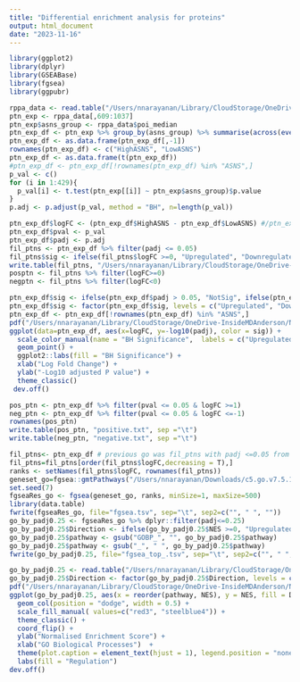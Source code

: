 ```yaml
---
title: "Differential enrichment analysis for proteins"
output: html_document
date: "2023-11-16"
---
```


```r
library(ggplot2)
library(dplyr)
library(GSEABase)
library(fgsea)
library(ggpubr)
```

```r
rppa_data <- read.table("/Users/nnarayanan/Library/CloudStorage/OneDrive-InsideMDAnderson/NishaNarayanan/ASNS/Code/Data/RPPA_Data.csv", sep = "\t")
ptn_exp <- rppa_data[,609:1037]
ptn_exp$asns_group <- rppa_data$poi_median
ptn_exp_df <- ptn_exp %>% group_by(asns_group) %>% summarise(across(everything(), mean))
ptn_exp_df <- as.data.frame(ptn_exp_df[,-1])
rownames(ptn_exp_df) <- c("HighASNS", "LowASNS")
ptn_exp_df <- as.data.frame(t(ptn_exp_df))
#ptn_exp_df <- ptn_exp_df[!rownames(ptn_exp_df) %in% "ASNS",]
p_val <- c()
for (i in 1:429){
  p_val[i] <- t.test(ptn_exp[[i]] ~ ptn_exp$asns_group)$p.value
}
p.adj <- p.adjust(p_val, method = "BH", n=length(p_val))
```

```r
ptn_exp_df$logFC <- (ptn_exp_df$HighASNS - ptn_exp_df$LowASNS) #/ptn_exp_df$LowASNS 
ptn_exp_df$pval <- p_val
ptn_exp_df$padj <- p.adj
fil_ptns <- ptn_exp_df %>% filter(padj <= 0.05)
fil_ptns$sig <- ifelse(fil_ptns$logFC >=0, "Upregulated", "Downregulated")
write.table(fil_ptns, "/Users/nnarayanan/Library/CloudStorage/OneDrive-InsideMDAnderson/NishaNarayanan/ASNS/Code/Figure 4/DEP.txt", row.names = TRUE, sep = "\t")
posptn <- fil_ptns %>% filter(logFC>=0)
negptn <- fil_ptns %>% filter(logFC<0)
```

```r
ptn_exp_df$sig <- ifelse(ptn_exp_df$padj > 0.05, "NotSig", ifelse(ptn_exp_df$padj <= 0.05 & ptn_exp_df$logFC >=0, "Upregulated", "Downregulated"))
ptn_exp_df$sig <- factor(ptn_exp_df$sig, levels = c("Upregulated", "Downregulated", "NotSig"))
ptn_exp_df <- ptn_exp_df[!rownames(ptn_exp_df) %in% "ASNS",]
pdf("/Users/nnarayanan/Library/CloudStorage/OneDrive-InsideMDAnderson/NishaNarayanan/ASNS/Code/Figure 4/VolcanoPlot.pdf")
ggplot(data=ptn_exp_df, aes(x=logFC, y=-log10(padj), color = sig)) + 
  scale_color_manual(name = "BH Significance",  labels = c("Upregulated", "Downregulated", "Not significant"),values = c("darkseagreen", "steelblue3", "lightgrey")) +
  geom_point() +
  ggplot2::labs(fill = "BH Significance") +
  xlab("Log Fold Change") +
  ylab("-Log10 adjusted P value") +
  theme_classic()
 dev.off() 
```

```r
pos_ptn <- ptn_exp_df %>% filter(pval <= 0.05 & logFC >=1)
neg_ptn <- ptn_exp_df %>% filter(pval <= 0.05 & logFC <=-1)
rownames(pos_ptn)
write.table(pos_ptn, "positive.txt", sep ="\t")
write.table(neg_ptn, "negative.txt", sep ="\t")
```

```r
fil_ptns<- ptn_exp_df # previous go was fil_ptns with padj <=0.05 from previous chunk as is. 
fil_ptns=fil_ptns[order(fil_ptns$logFC,decreasing = T),]
ranks <- setNames(fil_ptns$logFC, rownames(fil_ptns))
geneset_go=fgsea::gmtPathways("/Users/nnarayanan/Downloads/c5.go.v7.5.1.symbols.gmt.txt")
set.seed(7)
fgseaRes_go <- fgsea(geneset_go, ranks, minSize=1, maxSize=500)
library(data.table)
fwrite(fgseaRes_go, file="fgsea.tsv", sep="\t", sep2=c("", " ", ""))
go_by_padj0.25 <- fgseaRes_go %>% dplyr::filter(padj<=0.25)
go_by_padj0.25$Direction <- ifelse(go_by_padj0.25$NES >=0, "Upregulated", "Downregulated")
go_by_padj0.25$pathway <- gsub("GOBP_", "", go_by_padj0.25$pathway)
go_by_padj0.25$pathway <- gsub("_", " ", go_by_padj0.25$pathway)
fwrite(go_by_padj0.25, file="fgsea_top_.tsv", sep="\t", sep2=c("", " ", ""))
```

```r
go_by_padj0.25 <- read.table("/Users/nnarayanan/Library/CloudStorage/OneDrive-InsideMDAnderson/NishaNarayanan/ASNS/Code/Figure 4/fgsea_top.tsv",  sep="\t",  header = TRUE)
go_by_padj0.25$Direction <- factor(go_by_padj0.25$Direction, levels = c("Upregulated", "Downregulated"))
pdf("/Users/nnarayanan/Library/CloudStorage/OneDrive-InsideMDAnderson/NishaNarayanan/ASNS/Figures/Figure 4b.pdf", width =8, height = 5)
ggplot(go_by_padj0.25, aes(x = reorder(pathway, NES), y = NES, fill = Direction)) +
  geom_col(position = "dodge", width = 0.5) +
  scale_fill_manual( values=c("red3", "steelblue4")) +
  theme_classic() +
  coord_flip() +
  ylab("Normalised Enrichment Score") +
  xlab("GO Biological Processes")  +
  theme(plot.caption = element_text(hjust = 1), legend.position = "none", axis.text.x = element_text(size=10, color = "black"), axis.text.y = element_text(size=8, color = "black")) +
  labs(fill = "Regulation") 
dev.off()
```

